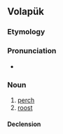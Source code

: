 ==Volapük==

===Etymology===
{{suffix|bem|ül|lang=vo}}

===Pronunciation===
* {{IPA|[beˈmyl]|lang=vo}}

===Noun===
{{vo-noun}}

# [[perch]]
# [[roost]]

====Declension====
{{vo-decl-noun}}